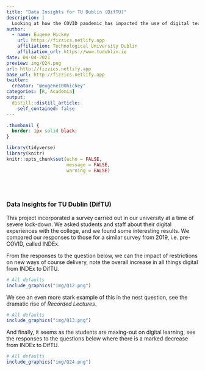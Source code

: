```yaml
---
title: "Data Insights for TU Dublin (DifTU)"
description: |
  Looking at how the COVID pandemic has impacted the use of digital technologies in TU Dublin
author:
  - name: Eugene Hickey
    url: https://fizzics.netlify.app
    affiliation: Technological University Dublin
    affiliation_url: https://www.tudublin.ie
date: 04-04-2021
preview: img/Q24.png
url: http://fizzics.netlify.app
base_url: http://fizzics.netlify.app
twitter:
  creator: "@eugene100hickey"
categories: [R, Academia]
output:
  distill::distill_article:
    self_contained: false
---
```



```css
.thumbnail {
  border: 1px solid black;
}
```

```r
library(tidyverse)
library(knitr)
knitr::opts_chunk$set(echo = FALSE,
                      message = FALSE,
                      warning = FALSE)
```

<br>
<br>


### Data Insights for TU Dublin (DifTU)  

This project incorporated a survey carried out in our university at a time of severe lock-down. We asked students and staff about their digital experiences with the college, and we found some interesting results. We compared our responses to those for a similar survey from 2019, i.e. pre-COVID, called INDEx. 

From the responses to the question below, we can the impact of restrictions on new ways of course delivery, note the overall increase in all things digital from INDEx to DifTU.


```r
# All defaults
include_graphics("img/Q12.png")
```

We see an even more stark example of this in the nest question, see the dramatic rise of _Recorded Lectures_.

```r
# All defaults
include_graphics("img/Q13.png")
```

And finally, it seems as the students are maxing-out on digital learning, see the responses to the questions below where there is a marked decrease from INDEx to DifTU. 

```r
# All defaults
include_graphics("img/Q24.png")
```
